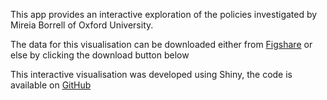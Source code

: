 <p>This app provides an interactive exploration of the policies investigated by Mireia Borrell of Oxford University.</p>

<p>The data for this visualisation can be downloaded either from <a href=www.figshare.com>Figshare</a> or else by clicking the download button below</p>

<p>This interactive visualisation was developed using Shiny, the code is available on <a href=https://github.com/ox-it/Live-Data_Case-Studies/tree/gh-pages/2016/Mireia%20Borrell>GitHub</a>
